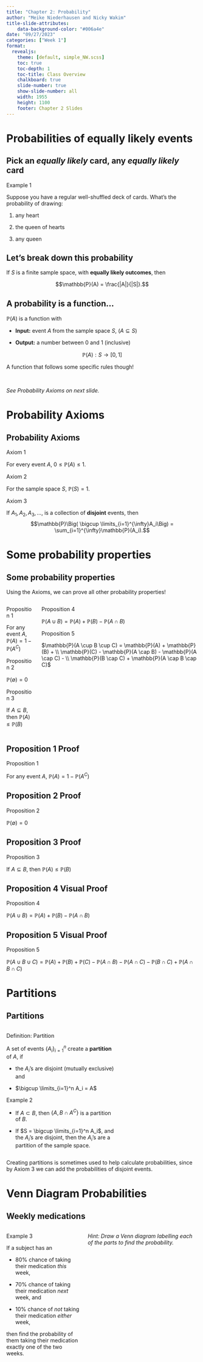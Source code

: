 ```yaml
---
title: "Chapter 2: Probability"
author: "Meike Niederhausen and Nicky Wakim"
title-slide-attributes:
    data-background-color: "#006a4e"
date: "09/27/2023"
categories: ["Week 1"]
format: 
  revealjs:
    theme: [default, simple_NW.scss]
    toc: true
    toc-depth: 1
    toc-title: Class Overview
    chalkboard: true
    slide-number: true
    show-slide-number: all
    width: 1955
    height: 1100
    footer: Chapter 2 Slides
---
```


# Probabilities of equally likely events

## Pick an *equally likely* card, any *equally likely* card

::: example
::: ex-title
Example 1
:::

::: ex-cont
Suppose you have a regular well-shuffled deck of cards. What's the probability of drawing:

1.  any heart

2.  the queen of hearts

3.  any queen
:::
:::

## Let's break down this probability

If $S$ is a finite sample space, with **equally likely outcomes**, then

$$\mathbb{P}(A) = \frac{|A|}{|S|}.$$

## A probability is a function...

$\mathbb{P}(A)$ is a function with

-   **Input:** event $A$ from the sample space $S$, ($A \subseteq S$)

-   **Output:** a number between 0 and 1 (inclusive)

$$\mathbb{P}(A): S \rightarrow [0,1]$$

A function that follows some specific rules though!

 

*See Probability Axioms on next slide.*

# Probability Axioms

## Probability Axioms

::: axiom
::: axiom-title
Axiom 1
:::

::: axiom-cont
For every event $A$, $0\leq\mathbb{P}(A)\leq 1$.
:::
:::

::: axiom
::: axiom-title
Axiom 2
:::

::: axiom-cont
For the sample space $S$, $\mathbb{P}(S)=1$.
:::
:::

::: axiom
::: axiom-title
Axiom 3
:::

::: axiom-cont
If $A_1, A_2, A_3, \ldots$, is a collection of **disjoint** events, then $$\mathbb{P}\Big( \bigcup \limits_{i=1}^{\infty}A_i\Big) =  \sum_{i=1}^{\infty}\mathbb{P}(A_i).$$
:::
:::

# Some probability properties

## Some probability properties

Using the Axioms, we can prove all other probability properties!

::: columns
::: column
::: proposition
::: prop-title
Proposition 1
:::

::: prop-cont
For any event $A$, $\mathbb{P}(A)= 1 - \mathbb{P}(A^C)$
:::
:::

::: proposition
::: prop-title
Proposition 2
:::

::: prop-cont
$\mathbb{P}(\emptyset)=0$
:::
:::

::: proposition
::: prop-title
Proposition 3
:::

::: prop-cont
If $A \subseteq B$, then $\mathbb{P}(A) \leq \mathbb{P}(B)$
:::
:::
:::

::: column
::: proposition
::: prop-title
Proposition 4
:::

::: prop-cont
$\mathbb{P}(A \cup B) = \mathbb{P}(A) + \mathbb{P}(B) - \mathbb{P}(A \cap B)$
:::
:::

::: proposition
::: prop-title
Proposition 5
:::

::: prop-cont
$\mathbb{P}(A \cup B \cup C) = \mathbb{P}(A) + \mathbb{P}(B) + \\ \mathbb{P}(C) - \mathbb{P}(A \cap B) - \mathbb{P}(A \cap C) - \\ \mathbb{P}(B \cap C) + \mathbb{P}(A \cap B \cap C)$
:::
:::
:::
:::

## Proposition 1 Proof

::: proposition
::: prop-title
Proposition 1
:::

::: prop-cont
For any event $A$, $\mathbb{P}(A)= 1 - \mathbb{P}(A^C)$
:::
:::

## Proposition 2 Proof

::: proposition
::: prop-title
Proposition 2
:::

::: prop-cont
$\mathbb{P}(\emptyset)=0$
:::
:::

## Proposition 3 Proof

::: proposition
::: prop-title
Proposition 3
:::

::: prop-cont
If $A \subseteq B$, then $\mathbb{P}(A) \leq \mathbb{P}(B)$
:::
:::

## Proposition 4 Visual Proof

::: proposition
::: prop-title
Proposition 4
:::

::: prop-cont
$\mathbb{P}(A \cup B) = \mathbb{P}(A) + \mathbb{P}(B) - \mathbb{P}(A \cap B)$
:::
:::

## Proposition 5 Visual Proof

::: proposition
::: prop-title
Proposition 5
:::

::: prop-cont
$\mathbb{P}(A \cup B \cup C) =  \mathbb{P}(A) + \mathbb{P}(B) + \mathbb{P}(C) - \mathbb{P}(A \cap B) - \mathbb{P}(A \cap C) - \mathbb{P}(B \cap C) + \mathbb{P}(A \cap B \cap C)$
:::
:::

# Partitions

## Partitions

::: columns
::: {.column width="60%"}
::: definition
::: def-title
Definition: Partition
:::

::: def-cont
A set of events $\{A_i\}_{i=1}^{n}$ create a **partition** of $A$, if

-   the $A_i$'s are disjoint (mutually exclusive) and

-   $\bigcup \limits_{i=1}^n A_i = A$
:::
:::

::: example
::: ex-title
Example 2
:::

::: ex-cont
-   If $A \subset B$, then $\{A, B \cap A^C\}$ is a partition of $B$.

-   If $S = \bigcup \limits_{i=1}^n A_i$, and the $A_i$'s are disjoint, then the $A_i$'s are a partition of the sample space.
:::
:::
:::

::: {.column width="40%"}
:::
:::

Creating partitions is sometimes used to help calculate probabilities, since by Axiom 3 we can add the probabilities of disjoint events.

# Venn Diagram Probabilities

## Weekly medications

::: columns
::: {.column width="40%"}
::: example
::: ex-title
Example 3
:::

::: ex-cont
If a subject has an

-   80% chance of taking their medication *this* week,

-   70% chance of taking their medication *next* week, and

-   10% chance of *not* taking their medication *either* week,

then find the probability of them taking their medication exactly one of the two weeks.
:::
:::
:::

::: {.column width="60%"}
*Hint: Draw a Venn diagram labelling each of the parts to find the probability.*
:::
:::
